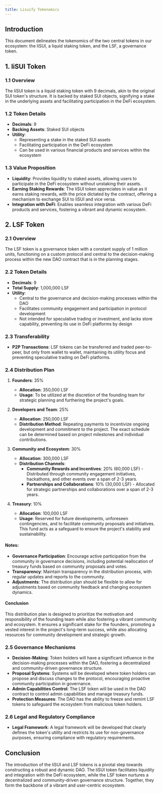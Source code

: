 ```yaml
---
title: Lisuify Tokenomics
---
```


## Introduction

This document delineates the tokenomics of the two central tokens in our ecosystem: the liSUI, a liquid staking token, and the LSF, a governance token.

## 1. liSUI Token

### 1.1 Overview

The liSUI token is a liquid staking token with 9 decimals, akin to the original SUI token's structure. It is backed by staked SUI objects, signifying a stake in the underlying assets and facilitating participation in the DeFi ecosystem.

### 1.2 Token Details

- **Decimals**: 9
- **Backing Assets**: Staked SUI objects
- **Utility**: 
  - Representing a stake in the staked SUI assets
  - Facilitating participation in the DeFi ecosystem
  - Can be used in various financial products and services within the ecosystem

### 1.3 Value Proposition

- **Liquidity**: Provides liquidity to staked assets, allowing users to participate in the DeFi ecosystem without unstaking their assets.
- **Earning Staking Rewards**: The liSUI token appreciates in value as it earns staking rewards, with the price dictated by the contract, offering a mechanism to exchange SUI to liSUI and vice versa.
- **Integration with DeFi**: Enables seamless integration with various DeFi products and services, fostering a vibrant and dynamic ecosystem.

## 2. LSF Token

### 2.1 Overview

The LSF token is a governance token with a constant supply of 1 million units, functioning on a custom protocol and central to the decision-making process within the new DAO contract that is in the planning stages.

### 2.2 Token Details

- **Decimals**: 9
- **Total Supply**: 1,000,000 LSF
- **Utility**: 
  - Central to the governance and decision-making processes within the DAO
  - Facilitates community engagement and participation in protocol development
  - Not intended for speculative trading or investment, and lacks store capability, preventing its use in DeFi platforms by design

### 2.3 Transferability

- **P2P Transactions**: LSF tokens can be transferred and traded peer-to-peer, but only from wallet to wallet, maintaining its utility focus and preventing speculative trading on DeFi platforms.

### 2.4 Distribution Plan

1. **Founders**: 35%
   - **Allocation**: 350,000 LSF
   - **Usage**: To be utilized at the discretion of the founding team for strategic planning and furthering the project's goals.

2. **Developers and Team**: 25%
   - **Allocation**: 250,000 LSF
   - **Distribution Method**: Repeating payments to incentivize ongoing development and commitment to the project. The exact schedule can be determined based on project milestones and individual contributions.

3. **Community and Ecosystem**: 30%
   - **Allocation**: 300,000 LSF
   - **Distribution Channels**:
     - **Community Rewards and Incentives**: 20% (60,000 LSF) - Distributed through community engagement initiatives, hackathons, and other events over a span of 2-3 years.
     - **Partnerships and Collaborations**: 10% (30,000 LSF) - Allocated for strategic partnerships and collaborations over a span of 2-3 years.

4. **Treasury**: 10%
   - **Allocation**: 100,000 LSF
   - **Usage**: Reserved for future developments, unforeseen contingencies, and to facilitate community proposals and initiatives. This fund acts as a safeguard to ensure the project's stability and sustainability.

#### Notes:

- **Governance Participation**: Encourage active participation from the community in governance decisions, including potential reallocation of treasury funds based on community proposals and votes.
- **Transparency**: Maintain transparency in the distribution process, with regular updates and reports to the community.
- **Adjustments**: The distribution plan should be flexible to allow for adjustments based on community feedback and changing ecosystem dynamics.

#### Conclusion

This distribution plan is designed to prioritize the motivation and responsibility of the founding team while also fostering a vibrant community and ecosystem. It ensures a significant stake for the founders, promoting a vested interest in the project's long-term success, while also allocating resources for community development and strategic growth.

### 2.5 Governance Mechanisms

- **Decision-Making**: Token holders will have a significant influence in the decision-making processes within the DAO, fostering a decentralized and community-driven governance structure.
- **Proposal Systems**: Systems will be developed where token holders can propose and discuss changes to the protocol, encouraging proactive community participation in governance.
- **Admin Capabilities Control**: The LSF token will be used in the DAO contract to control admin capabilities and manage treasury funds.
- **Protection Measures**: The DAO has the ability to freeze and remint LSF tokens to safeguard the ecosystem from malicious token holders.

### 2.6 Legal and Regulatory Compliance

- **Legal Framework**: A legal framework will be developed that clearly defines the token's utility and restricts its use for non-governance purposes, ensuring compliance with regulatory requirements.

## Conclusion

The introduction of the liSUI and LSF tokens is a pivotal step towards constructing a robust and dynamic DAO. The liSUI token facilitates liquidity and integration with the DeFi ecosystem, while the LSF token nurtures a decentralized and community-driven governance structure. Together, they form the backbone of a vibrant and user-centric ecosystem.
